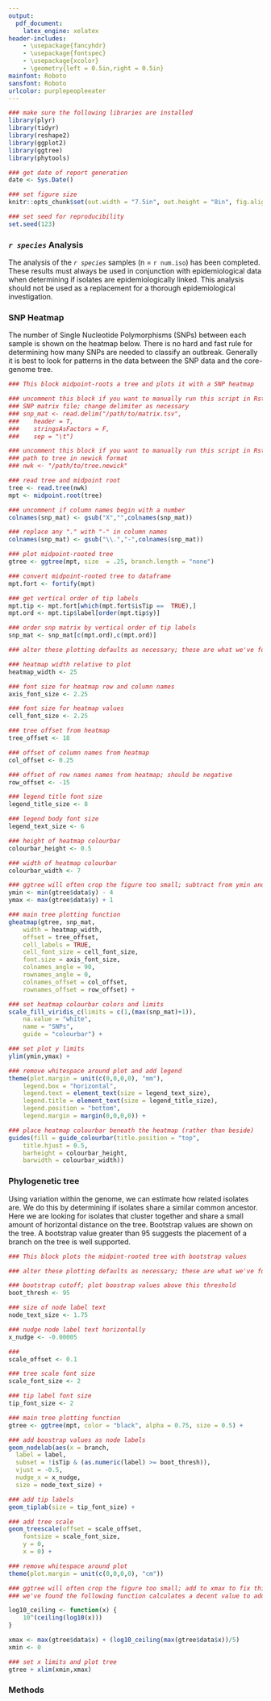 ```yaml
---
output:
  pdf_document:
    latex_engine: xelatex
header-includes:
    - \usepackage{fancyhdr}
    - \usepackage{fontspec}
    - \usepackage{xcolor}
    - \geometry{left = 0.5in,right = 0.5in}
mainfont: Roboto
sansfont: Roboto
urlcolor: purplepeopleeater
---
```

<!-- define color and adjust lengths for header and footer-->
\definecolor{purplepeopleeater}{RGB}{106,13,75}
\addtolength{\headheight}{3.0cm}
\addtolength{\topmargin}{-0.5in}
\addtolength{\footskip}{-0.225in}

<!-- % setup header -->
\pagestyle{fancy}
\fancyhf{}

<!-- header content -->
<!-- Uncomment the line of code below to include a header -->
<!-- \fancyhead[L]{\raisebox{-0.25\height}{\includegraphics[height = 2.5cm]{path_to_your_header_here.png}}} -->
\fancyhead[R]{\Huge Genomic Clustering Report\\
\Large `r paste(Sys.Date())`}

<!-- create red header line -->
\renewcommand{\headrulewidth}{1pt}
\renewcommand{\headrule}{\hbox to\headwidth{%
    \color{purplepeopleeater}\leaders\hrule height \headrulewidth\hfill}}

<!-- footer content -->
\fancyfoot[C]{For research use only, not for clinical use.}
\fancyfoot[R]{\thepage}

<!-- create red footer line -->
\renewcommand{\footrulewidth}{1pt}
\renewcommand{\footrule}{\hbox to\headwidth{%
    \color{purplepeopleeater}\leaders\hrule height \headrulewidth\hfill}}

```r

### make sure the following libraries are installed
library(plyr)
library(tidyr)
library(reshape2)
library(ggplot2)
library(ggtree)
library(phytools)

### get date of report generation
date <- Sys.Date()

### set figure size
knitr::opts_chunk$set(out.width = "7.5in", out.height = "8in", fig.align = "left")

### set seed for reproducibility
set.seed(123)

```

### *`r species`* Analysis

<!-- We recommend including the species and number of isolates included in your analysis, as well as a sentence describing the proper use of your results -->

The analysis of the *`r species`* samples (n = `r num.iso`) has been completed. These results must always be used in conjunction with epidemiological data when determining if isolates are epidemiologically linked. This analysis should not be used as a replacement for a thorough epidemiological investigation.

### SNP Heatmap

<!-- We recommend including the language below (or your own version of it) for those unfamiliar with interpreting SNP heatmaps -->

The number of Single Nucleotide Polymorphisms (SNPs) between each sample is shown on the heatmap below. There is no hard and fast rule for determining how many SNPs are needed to classify an outbreak. Generally it is best to look for patterns in the data between the SNP data and the core-genome tree.

```r

### This block midpoint-roots a tree and plots it with a SNP heatmap

### uncomment this block if you want to manually run this script in Rstudio
### SNP matrix file; change delimiter as necessary
### snp_mat <- read.delim("/path/to/matrix.tsv",
###    header = T,
###    stringsAsFactors = F,
###    sep = "\t")

### uncomment this block if you want to manually run this script in Rstudio
### path to tree in newick format
### nwk <- "/path/to/tree.newick"

### read tree and midpoint root
tree <- read.tree(nwk)
mpt <- midpoint.root(tree)

### uncomment if column names begin with a number
colnames(snp_mat) <- gsub("X","",colnames(snp_mat))

### replace any "." with "-" in column names
colnames(snp_mat) <- gsub("\\.","-",colnames(snp_mat))

### plot midpoint-rooted tree
gtree <- ggtree(mpt, size  = .25, branch.length = "none")

### convert midpoint-rooted tree to dataframe
mpt.fort <- fortify(mpt)

### get vertical order of tip labels
mpt.tip <- mpt.fort[which(mpt.fort$isTip ==  TRUE),]
mpt.ord <- mpt.tip$label[order(mpt.tip$y)]

### order snp matrix by vertical order of tip labels
snp_mat <- snp_mat[c(mpt.ord),c(mpt.ord)]

### alter these plotting defaults as necessary; these are what we've found work best for our data

### heatmap width relative to plot
heatmap_width <- 25

### font size for heatmap row and column names
axis_font_size <- 2.25

### font size for heatmap values
cell_font_size <- 2.25

### tree offset from heatmap
tree_offset <- 18

### offset of column names from heatmap
col_offset <- 0.25

### offset of row names names from heatmap; should be negative
row_offset <- -15

### legend title font size
legend_title_size <- 8

### legend body font size
legend_text_size <- 6

### height of heatmap colourbar
colourbar_height <- 0.5

### width of heatmap colourbar
colourbar_width <- 7

### ggtree will often crop the figure too small; subtract from ymin and add to ymax to fix this
ymin <- min(gtree$data$y) - 4
ymax <- max(gtree$data$y) + 1

### main tree plotting function
gheatmap(gtree, snp_mat,
    width = heatmap_width,
    offset = tree_offset,
    cell_labels = TRUE,
    cell_font_size = cell_font_size,
    font.size = axis_font_size,
    colnames_angle = 90,
    rownames_angle = 0,
    colnames_offset = col_offset,
    rownames_offset = row_offset) +

### set heatmap colourbar colors and limits
scale_fill_viridis_c(limits = c(1,(max(snp_mat)+1)),
    na.value = "white",
    name = "SNPs",
    guide = "colourbar") +

### set plot y limits
ylim(ymin,ymax) +

### remove whitespace around plot and add legend
theme(plot.margin = unit(c(0,0,0,0), "mm"),
    legend.box = "horizontal",
    legend.text = element_text(size = legend_text_size),
    legend.title = element_text(size = legend_title_size),
    legend.position = "bottom",
    legend.margin = margin(0,0,0,0)) +

### place heatmap colourbar beneath the heatmap (rather than beside)
guides(fill = guide_colourbar(title.position = "top",
    title.hjust = 0.5,
    barheight = colourbar_height,
    barwidth = colourbar_width))

```
\newpage

### Phylogenetic tree

<!-- We recommend including the language below (or your own version of it) for those unfamiliar with interpreting phylogenetic trees -->

Using variation within the genome, we can estimate how related isolates are. We do this by determining if isolates share a similar common ancestor. Here we are looking for isolates that cluster together and share a small amount of horizontal distance on the tree. Bootstrap values are shown on the tree. A bootstrap value greater than 95 suggests the placement of a branch on the tree is well supported.

```r

### This block plots the midpint-rooted tree with bootstrap values

### alter these plotting defaults as necessary; these are what we've found work best for our data

### bootstrap cutoff; plot boostrap values above this threshold
boot_thresh <- 95

### size of node label text
node_text_size <- 1.75

### nudge node label text horizontally
x_nudge <- -0.00005

###
scale_offset <- 0.1

### tree scale font size
scale_font_size <- 2

### tip label font size
tip_font_size <- 2

### main tree plotting function
gtree <- ggtree(mpt, color = "black", alpha = 0.75, size = 0.5) +

### add boostrap values as node labels
geom_nodelab(aes(x = branch,
  label = label,
  subset = !isTip & (as.numeric(label) >= boot_thresh)),
  vjust = -0.5,
  nudge_x = x_nudge,
  size = node_text_size) +

### add tip labels
geom_tiplab(size = tip_font_size) +

### add tree scale
geom_treescale(offset = scale_offset,
    fontsize = scale_font_size,
    y = 0,
    x = 0) +

### remove whitespace around plot
theme(plot.margin = unit(c(0,0,0,0), "cm"))

### ggtree will often crop the figure too small; add to xmax to fix this
### we've found the following function calculates a decent value to add to xmax:

log10_ceiling <- function(x) {
    10^(ceiling(log10(x)))
}

xmax <- max(gtree$data$x) + (log10_ceiling(max(gtree$data$x))/5)
xmin <- 0

### set x limits and plot tree
gtree + xlim(xmin,xmax)

```

### Methods

<!-- We recommend including the methods you used to generate your data here -->
